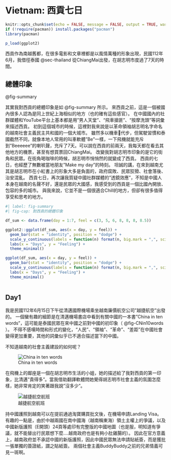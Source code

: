 # Vietnam: 西貢七日

```r
knitr::opts_chunk$set(echo = FALSE, message = FALSE, output = TRUE, warning = FALSE)
if (!require(pacman)) install.packages("pacman")
library(pacman)

p_load(ggplot2)

```

西貢作為南越舊都，在很多電影和文章裡都是以風情萬種的形象出現，民國112年6月，我借徑泰國 @sec-thailand 從ChiangMai出發，在胡志明市度過了7天的時間。

## 總體印象

@fig-summary

其實我對西貢的總體印象是如 @fig-summary 所示。 來西貢之前，這是一個被國內很多人認為是同上世紀上海相似的地方（也的確有這些感官）。 在中國國內的社群媒體和YouTube平台上基本都是用"男人天堂"、"飛車搶匪"、"按摩洗頭"等詞彙來描述西貢。 初到這個城市的時候，這裡對我來說是以革命領袖胡志明名字命名的越南社會主義民主共和國的一個大城市。 雖然多以機車🛵代步，但駕駛習慣和泰國截然不同，就像本地人常用的叫車軟體"Be"一樣，一下飛機就能充斥到"Beeeeee"的喇叭聲，充斥了7天。可以說在西貢的前兩天，我每天都在看去其他地方的機票，甚至有想買票回ChiangMai。 改變我對胡志明市印象的是它的街角和民眾。在街角喝咖啡的時候，胡志明市悄悄然的就變成了西貢。 西貢的七日，也經歷了無數被當地朋友"Make my day"的時刻。 坦誠的講，在來到越南尤其是胡志明市在小紅書上的形象大多是負面的，政府腐敗、民眾狡猾、社會落後、治安混亂。 西貢七日，再次讓我質疑中國社群媒體的"透鏡效應"，不知是中國人本身在越南的名聲不好，還是民眾的大國感，我感受到的西貢是一個比國內開放、包容的多的城市。 與我來說，它並不是一個很適合Chill的地方，但卻有很多值得享受和思考的地方。

```r
#| label: fig-summary
#| fig-cap: 對西貢的總體印象

df_sum <- data.frame(day = 1:7, feel = c(3, 5, 6, 8, 8, 8, 8.5))

ggplot2::ggplot(df_sum, aes(x = day, y = feel)) +
  geom_bar(stat = "identity", position = "dodge") +
  scale_y_continuous(labels = function(n) format(n, big.mark = ",", scientific = FALSE)) +
  labs(x = "Days", y = "Feeling") +
  theme_minimal()

ggplot(df_sum, aes(x = day, y = feel)) +
  geom_bar(stat = "identity", position = "dodge") +
  scale_y_continuous(labels = function(n) format(n, big.mark = ",", scientific = FALSE)) +
  labs(x = "Days", y = "Feeling") +
  theme_minimal()



```

## Day1

我是民國112年6月15日下午從清邁國際機場乘坐越南廉價航空公司"越捷航空"出發的。 一個蠻有趣的細節是在清邁機場書店中看到有關中國的一本書"China in ten words"，這可能是泰國民眾在來中國之前對中國的初印象（ @fig-CNin10words ）。 不得不感嘆時間和形式的變化，"人民"、"領袖"、"革命"、"差距"在中國社會變得更加重要，其他的詞彙似乎已不適合描述當下的中國。

不知道越南的社會主義建設的如何呢？

![China in ten words](figures/fig-CNin10words.png){#fig-CNin10words}

在飛機上的鄰座是一個在胡志明市生活的小姐，她的描述給了我對西貢的第一印象，比清邁"貴得多"。當我借助翻譯軟體問她覺得胡志明市社會主義的氛圍怎麼樣，她非常肯定的笑著跟我說"沒多少"。

![越捷航空航班](figures/VietjetFlight.png){#VietjetFlight}

持中國護照到越南可以在提前通過淘寶購買批文後，在機場申請Landing Visa。 有趣的一點是，由於中越兩國在南中國海（越南稱東海）領土主權上的爭議，以及中國新版護照（E開頭）24頁等處印有完整版的中國地圖（也是服，明知道有爭議，就不能替出行民眾想下麼....越南政府也是有夠小肚雞腸的）。 因此在官方意義上，越南政府並不承認中國的新版護照，因此中國民眾無法申請貼紙簽，而是獲批一張單獨的簽證紙，謂之貼紙簽。 兩個社會主義BuddyBuddy之前的兄弟情義可見一斑啊。
